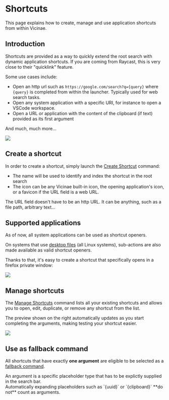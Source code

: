 # Shortcuts 

This page explains how to create, manage and use application shortcuts from within Vicinae.

## Introduction

Shortcuts are provided as a way to quickly extend the root search with dynamic application shortcuts.
If you are coming from Raycast, this is very close to their "quicklink" feature.

Some use cases include:

- Open an http url such as `https://google.com/search?q={query}` where `{query}` is completed from within the launcher. Typically used for web search tasks.
- Open any system application with a specific URI, for instance to open a VSCode workspace.
- Open a URL or application with the content of the clipboard (if text) provided as its first argument

And much, much more...

![](/shortcut-google.webp)

## Create a shortcut

In order to create a shortcut, simply launch the [Create Shortcut](vicinae://extensions/vicinae/shortcut/create) command:

- The name will be used to identify and index the shortcut in the root search
- The icon can be any Vicinae built-in icon, the opening application's icon, or a favicon if the URL field is a web URL.

<Note>
The URL field doesn't have to be an http URL. It can be anything, such as a file path, arbitrary text... 
</Note>

## Supported applications

As of now, all system applications can be used as shortcut openers.

On systems that use [desktop files](https://specifications.freedesktop.org/desktop-entry-spec/latest/) (all Linux systems), sub-actions are also made available as valid shortcut openers.

Thanks to that, it's easy to create a shortcut that specifically opens in a firefox private window:

![](/shortcut-private-window.webp)

## Manage shortcuts

The [Manage Shortcuts](vicinae://extensions/vicinae/shortcut/manage) command lists all your existing shortcuts and allows you to open, edit, duplicate, or remove any shortcut from the list.

The preview shown on the right automatically updates as you start completing the arguments, making testing your shortcut easier.

![](/manage-shortcuts.webp)


## Use as fallback command

All shortcuts that have exactly **one argument** are eligible to be selected as a [fallback command](/fallback-commands).

<Warning>
An argument is a specific placeholder type that has to be explictly supplied in the search bar. <br /> Automatically expanding placeholders such as `{uuid}` or `{clipboard}` **do not** count as arguments.
</Warning>
